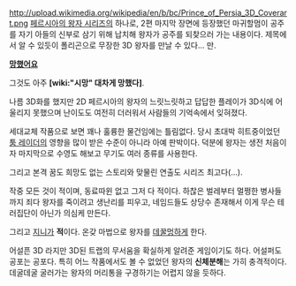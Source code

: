 http://upload.wikimedia.org/wikipedia/en/b/bc/Prince_of_Persia_3D_Coverart.png
[[페르시아의 왕자 시리즈]]의 하나로, 2편 마지막 장면에 등장했던 마귀할멈이 공주를 자기 아들의 신부로 삼기 위해 납치해 왕자가 공주를 되찾으러 가는 내용이다. 제목에서 알 수 있듯이 폴리곤으로 무장한 3D 왕자를 만날 수 있다... 만.

'''[[망했어요]]'''

그것도 아주 '''[wiki:"시망" 대차게 망했다]'''.

나름 3D화를 했지만 2D 페르시아의 왕자의 느릿느릿하고 답답한 플레이가 3D식에 어울리지 못했으며 난이도도 여전히 더러워서 사람들의 기억속에서 잊혀졌다.

세대교체 작품으로 보면 꽤나 훌륭한 물건임에는 틀림없다. 당시 초대박 히트중이었던 [[툼 레이더]]의 영향을 많이 받은 수준이 아니라 아예 판박이다. 덕분에 왕자는 생전 처음이자 마지막으로 수영도 해보고 무기도 여러 종류를 사용한다.

그리고 본격 꿈도 희망도 없는 스토리와 맞물린 연출도 시리즈 최고다(...).

작중 모든 것이 적이며, 동료따윈 없고 그저 다 적이다. 하찮은 벌레부터 멀쩡한 병사들까지 죄다 왕자를 죽이려고 생난리를 피우고, 네임드들도 상당수 존재해서 이게 무슨 테러집단이 아닌가 의심케 만든다.

그리고 [[지니]]가 '''적'''이다. 온갖 마법으로 왕자를 [[데꿀멍]]하게 한다.

어설픈 3D 라지만 3D된 트랩의 무서움을 확실하게 알려준 게임이기도 하다. 어설퍼도 공포는 공포다. 특히 어느 작품에서도 볼 수 없었던 왕자의 '''신체분해'''는 가히 충격적이다. 데굴데굴 굴러가는 왕자의 머리통을 구경하기는 어렵지 않을 듯하다.
